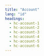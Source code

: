 ```yaml
---
title: "Account"
lang: "id"
headings:
  - hc-account-1
  - hc-account-2
  - hc-account-3
  - hc-account-4
  - hc-account-5
  - hc-account-6
---
```



## <FormattedMessage id="hc-account-1"/>

<p>
  <FormattedMessage id="hc-account-2-desc"/>
</p>

## <FormattedMessage id="hc-account-2"/>

<p>
  <FormattedMessage id="hc-account-2-desc"/>
</p>

## <FormattedMessage id="hc-account-3"/>
<p>
  <FormattedMessage id="hc-account-3-desc"/>
</p>

## <FormattedMessage id="hc-account-4"/>
<p>
  <FormattedMessage id="hc-account-4-desc"/>
</p>

## <FormattedMessage id="hc-account-5"/>
<p>
  <FormattedMessage id="hc-account-5-desc"/>
</p>

## <FormattedMessage id="hc-account-6"/>
<p>
  <FormattedMessage id="hc-account-6-desc"/>
</p>